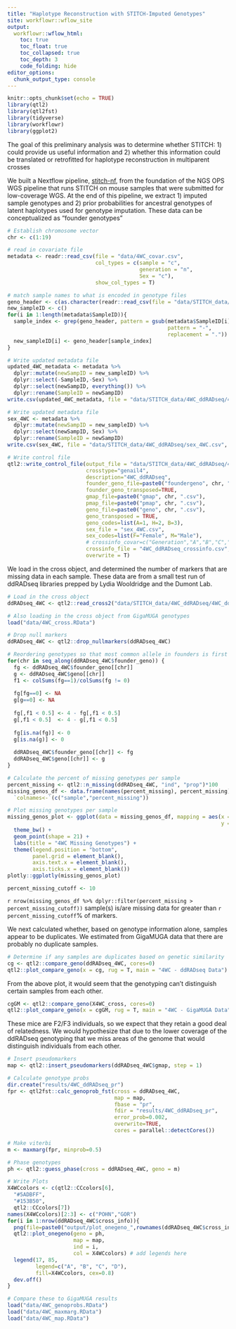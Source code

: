 ```yaml
---
title: "Haplotype Reconstruction with STITCH-Imputed Genotypes"
site: workflowr::wflow_site
output:
  workflowr::wflow_html:
    toc: true
    toc_float: true
    toc_collapsed: true
    toc_depth: 3
    code_folding: hide
editor_options:
  chunk_output_type: console
---
```


```r
knitr::opts_chunk$set(echo = TRUE)
library(qtl2)
library(qtl2fst)
library(tidyverse)
library(workflowr)
library(ggplot2)
```

The goal of this preliminary analysis was to determine whether STITCH: 1) could provide us useful information and 2) whether this information could be translated or retrofitted for haplotype reconstruction in multiparent crosses

We built a Nextflow pipeline, [stitch-nf](https://github.com/TheJacksonLaboratory/stitch-nf), from the foundation of the NGS OPS WGS pipeline that runs STITCH on mouse samples that were submitted for low-coverage WGS. At the end of this pipeline, we extract 1) imputed sample genotypes and 2) prior probabilities for ancestral genotypes of latent haplotypes used for genotype imputation. These data can be conceptualized as "founder genotypes"

```r
# Establish chromosome vector
chr <- c(1:19)

# read in covariate file
metadata <- readr::read_csv(file = "data/4WC_covar.csv", 
                            col_types = c(sample = "c",
                                          generation = "n",
                                          Sex = "c"), 
                            show_col_types = T)

# match sample names to what is encoded in genotype files
geno_header <- c(as.character(readr::read_csv(file = "data/STITCH_data/4WC_ddRADseq/geno1.csv", col_names = F, skip = 3, n_max = 1)))[-1]
new_sampleID <- c()
for(i in 1:length(metadata$SampleID)){
  sample_index <- grep(geno_header, pattern = gsub(metadata$SampleID[i], 
                                                   pattern = "-",
                                                   replacement = "."))
  new_sampleID[i] <- geno_header[sample_index]
}

# Write updated metadata file
updated_4WC_metadata <- metadata %>%
  dplyr::mutate(newSampID = new_sampleID) %>%
  dplyr::select(-SampleID,-Sex) %>%
  dplyr::select(newSampID, everything()) %>%
  dplyr::rename(SampleID = newSampID)
write.csv(updated_4WC_metadata, file = "data/STITCH_data/4WC_ddRADseq/4WC_ddRADseq_crossinfo.csv", quote = F, row.names = F)

# Write updated metadata file
sex_4WC <- metadata %>%
  dplyr::mutate(newSampID = new_sampleID) %>%
  dplyr::select(newSampID, Sex) %>%
  dplyr::rename(SampleID = newSampID) 
write.csv(sex_4WC, file = "data/STITCH_data/4WC_ddRADseq/sex_4WC.csv", quote = F, row.names = F)

# Write control file
qtl2::write_control_file(output_file = "data/STITCH_data/4WC_ddRADseq/4WC_ddRADseq.json",
                         crosstype="genail4",
                         description="4WC_ddRADseq",
                         founder_geno_file=paste0("foundergeno", chr, ".csv"), 
                         founder_geno_transposed=TRUE,
                         gmap_file=paste0("gmap", chr, ".csv"),
                         pmap_file=paste0("pmap", chr, ".csv"),
                         geno_file=paste0("geno", chr, ".csv"),
                         geno_transposed = TRUE,
                         geno_codes=list(A=1, H=2, B=3), 
                         sex_file = "sex_4WC.csv",
                         sex_codes=list(F="Female", M="Male"),
                         # crossinfo_covar=c("Generation","A","B","C","D"), 
                         crossinfo_file = "4WC_ddRADseq_crossinfo.csv",
                         overwrite = T)

```

We load in the cross object, and determined the number of markers that are missing data in each sample. These data are from a small test run of ddRADseq libraries prepped by Lydia Wooldridge and the Dumont Lab.

```r
# Load in the cross object
ddRADseq_4WC <- qtl2::read_cross2("data/STITCH_data/4WC_ddRADseq/4WC_ddRADseq.json")

# Also loading in the cross object from GigaMUGA genotypes
load("data/4WC_cross.RData")

# Drop null markers
ddRADseq_4WC <- qtl2::drop_nullmarkers(ddRADseq_4WC)

# Reordering genotypes so that most common allele in founders is first
for(chr in seq_along(ddRADseq_4WC$founder_geno)) {
  fg <- ddRADseq_4WC$founder_geno[[chr]]
  g <- ddRADseq_4WC$geno[[chr]]
  f1 <- colSums(fg==1)/colSums(fg != 0)
  
  fg[fg==0] <- NA
  g[g==0] <- NA
  
  fg[,f1 < 0.5] <- 4 - fg[,f1 < 0.5]
  g[,f1 < 0.5]  <- 4 - g[,f1 < 0.5]
  
  fg[is.na(fg)] <- 0
  g[is.na(g)] <- 0
  
  ddRADseq_4WC$founder_geno[[chr]] <- fg
  ddRADseq_4WC$geno[[chr]] <- g
}

# Calculate the percent of missing genotypes per sample
percent_missing <- qtl2::n_missing(ddRADseq_4WC, "ind", "prop")*100
missing_genos_df <- data.frame(names(percent_missing), percent_missing) %>%
  `colnames<-`(c("sample","percent_missing"))

# Plot missing genotypes per sample
missing_genos_plot <- ggplot(data = missing_genos_df, mapping = aes(x = reorder(sample, percent_missing),
                                                                    y = percent_missing)) +
  theme_bw() +
  geom_point(shape = 21) +
  labs(title = "4WC Missing Genotypes") +
  theme(legend.position = "bottom",
        panel.grid = element_blank(),
        axis.text.x = element_blank(),
        axis.ticks.x = element_blank())
plotly::ggplotly(missing_genos_plot)

percent_missing_cutoff <- 10
```

`r nrow(missing_genos_df %>% dplyr::filter(percent_missing > percent_missing_cutoff))` sample(s) is/are missing data for greater than `r percent_missing_cutoff`% of markers.

We next calculated whether, based on genotype information alone, samples appear to be duplicates. We estimated from GigaMUGA data that there are probably no duplicate samples.

```r
# Determine if any samples are duplicates based on genetic similarity
cg <- qtl2::compare_geno(ddRADseq_4WC, cores=0)
qtl2::plot_compare_geno(x = cg, rug = T, main = "4WC - ddRADseq Data")
```

From the above plot, it would seem that the genotyping can't distinguish certain samples from each other.

```r
cgGM <- qtl2::compare_geno(X4WC_cross, cores=0)
qtl2::plot_compare_geno(x = cgGM, rug = T, main = "4WC - GigaMUGA Data")
```

These mice are F2/F3 individuals, so we expect that they retain a good deal of relatedness. We would hypothesize that due to the lower coverage of the ddRADseq genotyping that we miss areas of the genome that would distinguish individuals from each other.

```r
# Insert pseudomarkers
map <- qtl2::insert_pseudomarkers(ddRADseq_4WC$gmap, step = 1)

# Calculate genotype probs
dir.create("results/4WC_ddRADseq_pr")
fpr <- qtl2fst::calc_genoprob_fst(cross = ddRADseq_4WC, 
                                  map = map,
                                  fbase = "pr",
                                  fdir = "results/4WC_ddRADseq_pr",
                                  error_prob=0.002, 
                                  overwrite=TRUE,
                                  cores = parallel::detectCores())

# Make viterbi
m <- maxmarg(fpr, minprob=0.5)

# Phase genotypes
ph <- qtl2::guess_phase(cross = ddRADseq_4WC, geno = m)

# Write Plots
X4WCcolors <- c(qtl2::CCcolors[6],
  "#5ADBFF",
  "#153B50",
  qtl2::CCcolors[7])
names(X4WCcolors)[2:3] <- c("POHN","GOR")
for(i in 1:nrow(ddRADseq_4WC$cross_info)){
  png(file=paste0("output/plot_onegeno_",rownames(ddRADseq_4WC$cross_info)[i],".png"))
  qtl2::plot_onegeno(geno = ph, 
                     map = map,
                     ind = i, 
                     col = X4WCcolors) # add legends here
  legend(17, 85, 
         legend=c("A", "B", "C", "D"),
         fill=X4WCcolors, cex=0.8)
  dev.off()
}

```



```r
# Compare these to GigaMUGA results
load("data/4WC_genoprobs.RData")
load("data/4WC_maxmarg.RData")
load("data/4WC_map.RData")


```
